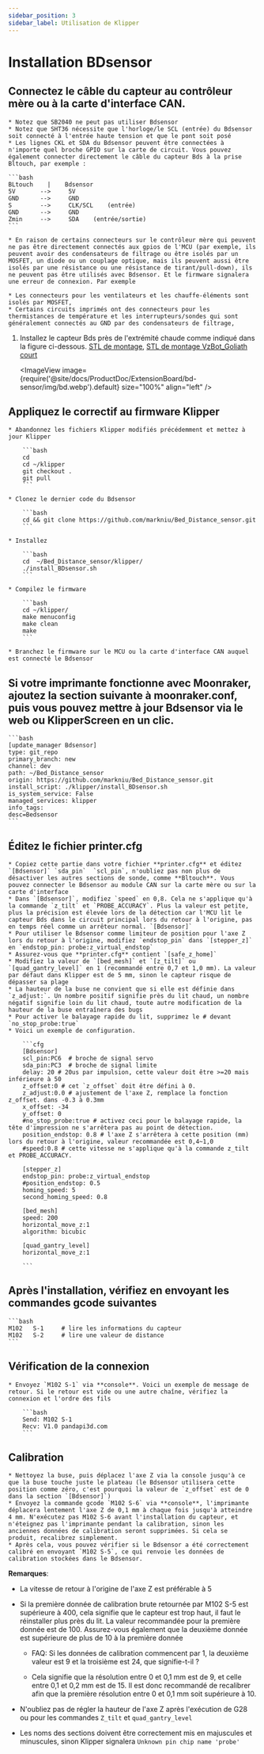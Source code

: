 ```yaml
---
sidebar_position: 3
sidebar_label: Utilisation de Klipper
---
```


# Installation  **BDsensor**

## Connectez le câble du capteur au contrôleur mère ou à la carte d'interface CAN.

    * Notez que SB2040 ne peut pas utiliser Bdsensor
    * Notez que SHT36 nécessite que l'horloge/le SCL (entrée) du Bdsensor soit connecté à l'entrée haute tension et que le pont soit posé
    * Les lignes CKL et SDA du Bdsensor peuvent être connectées à n'importe quel broche GPIO sur la carte de circuit. Vous pouvez également connecter directement le câble du capteur Bds à la prise Bltouch, par exemple :

    ```bash
    BLtouch    |    Bdsensor
    5V       -->     5V
    GND      -->     GND
    S        -->     CLK/SCL    (entrée)
    GND      -->     GND
    Zmin     -->     SDA    (entrée/sortie) 
    ```

    * En raison de certains connecteurs sur le contrôleur mère qui peuvent ne pas être directement connectés aux gpios de l'MCU (par exemple, ils peuvent avoir des condensateurs de filtrage ou être isolés par un MOSFET, un diode ou un couplage optique, mais ils peuvent aussi être isolés par une résistance ou une résistance de tirant/pull-down), ils ne peuvent pas être utilisés avec Bdsensor. Et le firmware signalera une erreur de connexion. Par exemple

    * Les connecteurs pour les ventilateurs et les chauffe-éléments sont isolés par MOSFET,
    * Certains circuits imprimés ont des connecteurs pour les thermistances de température et les interrupteurs/sondes qui sont généralement connectés au GND par des condensateurs de filtrage,

1. Installez le capteur Bds près de l'extrémité chaude comme indiqué dans la figure ci-dessous. [STL de montage](https://www.thingiverse.com/thing:6098131),  [STL de montage VzBot_Goliath court](https://discord.com/channels/829828765512106054/1163237892957671424)

    <ImageView image={require('@site/docs/ProductDoc/ExtensionBoard/bd-sensor/img/bd.webp').default} size="100%" align="left" />


## Appliquez le correctif au firmware Klipper

    * Abandonnez les fichiers Klipper modifiés précédemment et mettez à jour Klipper

        ```bash
        cd
        cd ~/klipper
        git checkout .
        git pull
        ```

    * Clonez le dernier code du Bdsensor

        ```bash
        cd && git clone https://github.com/markniu/Bed_Distance_sensor.git
        ```

    * Installez

        ```bash
        cd  ~/Bed_Distance_sensor/klipper/
        ./install_BDsensor.sh
        ```

    * Compilez le firmware

        ```bash
        cd ~/klipper/
        make menuconfig
        make clean
        make
        ```

    * Branchez le firmware sur le MCU ou la carte d'interface CAN auquel est connecté le Bdsensor

## Si votre imprimante fonctionne avec Moonraker, ajoutez la section suivante à moonraker.conf, puis vous pouvez mettre à jour Bdsensor via le web ou KlipperScreen en un clic.

    ```bash
    [update_manager Bdsensor]
    type: git_repo
    primary_branch: new
    channel: dev
    path: ~/Bed_Distance_sensor
    origin: https://github.com/markniu/Bed_Distance_sensor.git
    install_script: ./klipper/install_BDsensor.sh
    is_system_service: False
    managed_services: klipper
    info_tags:
    desc=Bedsensor
    ```

## Éditez le fichier printer.cfg

    * Copiez cette partie dans votre fichier **printer.cfg** et éditez `[Bdsensor]` `sda_pin`  `scl_pin`, n'oubliez pas non plus de désactiver les autres sections de sonde, comme **Bltouch**. Vous pouvez connecter le Bdsensor au module CAN sur la carte mère ou sur la carte d'interface
    * Dans `[Bdsensor]`, modifiez `speed` en 0,8. Cela ne s'applique qu'à la commande `z_tilt` et `PROBE_ACCURACY`. Plus la valeur est petite, plus la précision est élevée lors de la détection car l'MCU lit le capteur Bds dans le circuit principal lors du retour à l'origine, pas en temps réel comme un arrêteur normal. `[Bdsensor]`
    * Pour utiliser le Bdsensor comme limiteur de position pour l'axe Z lors du retour à l'origine, modifiez `endstop_pin` dans `[stepper_z]` en `endstop_pin: probe:z_virtual_endstop`
    * Assurez-vous que **printer.cfg** contient `[safe_z_home]`
    * Modifiez la valeur de `[bed_mesh]` et `[z_tilt]` ou `[quad_gantry_level]` en 1 (recommandé entre 0,7 et 1,0 mm). La valeur par défaut dans Klipper est de 5 mm, sinon le capteur risque de dépasser sa plage
    * La hauteur de la buse ne convient que si elle est définie dans `z_adjust:`. Un nombre positif signifie près du lit chaud, un nombre négatif signifie loin du lit chaud, toute autre modification de la hauteur de la buse entraînera des bugs
    * Pour activer le balayage rapide du lit, supprimez le # devant `no_stop_probe:true`
    * Voici un exemple de configuration.

        ```cfg
        [Bdsensor] 
        scl_pin:PC6  # broche de signal servo
        sda_pin:PC3  # broche de signal limite
        delay: 20 # 20us par impulsion, cette valeur doit être >=20 mais inférieure à 50
        z_offset:0 # cet `z_offset` doit être défini à 0. 
        z_adjust:0.0 # ajustement de l'axe Z, remplace la fonction z_offset. dans -0.3 à 0.3mm
        x_offset: -34
        y_offset: 0
        #no_stop_probe:true # activez ceci pour le balayage rapide, la tête d'impression ne s'arrêtera pas au point de détection.
        position_endstop: 0.8 # l'axe Z s'arrêtera à cette position (mm) lors du retour à l'origine, valeur recommandée est 0,4~1,0
        #speed:0.8 # cette vitesse ne s'applique qu'à la commande z_tilt et PROBE_ACCURACY.

        [stepper_z]
        endstop_pin: probe:z_virtual_endstop 
        #position_endstop: 0.5
        homing_speed: 5
        second_homing_speed: 0.8

        [bed_mesh]
        speed: 200
        horizontal_move_z:1
        algorithm: bicubic

        [quad_gantry_level]
        horizontal_move_z:1

        ```

## Après l'installation, vérifiez en envoyant les commandes gcode suivantes

    ```bash
    M102   S-1     # lire les informations du capteur
    M102   S-2     # lire une valeur de distance
    ```

## Vérification de la connexion

    * Envoyez `M102 S-1` via **console**. Voici un exemple de message de retour. Si le retour est vide ou une autre chaîne, vérifiez la connexion et l'ordre des fils

        ```bash
        Send: M102 S-1
        Recv: V1.0 pandapi3d.com
        ```

## Calibration

    * Nettoyez la buse, puis déplacez l'axe Z via la console jusqu'à ce que la buse touche juste le plateau (le Bdsensor utilisera cette position comme zéro, c'est pourquoi la valeur de `z_offset` est de 0 dans la section `[Bdsensor]`)
    * Envoyez la commande gcode `M102 S-6` via **console**, l'imprimante déplacera lentement l'axe Z de 0,1 mm à chaque fois jusqu'à atteindre 4 mm. N'exécutez pas M102 S-6 avant l'installation du capteur, et n'éteignez pas l'imprimante pendant la calibration, sinon les anciennes données de calibration seront supprimées. Si cela se produit, recalibrez simplement.
    * Après cela, vous pouvez vérifier si le Bdsensor a été correctement calibré en envoyant `M102 S-5`, ce qui renvoie les données de calibration stockées dans le Bdsensor.

**Remarques**:

* La vitesse de retour à l'origine de l'axe Z est préférable à 5

* Si la première donnée de calibration brute retournée par M102 S-5 est supérieure à 400, cela signifie que le capteur est trop haut, il faut le réinstaller plus près du lit. La valeur recommandée pour la première donnée est de 100. Assurez-vous également que la deuxième donnée est supérieure de plus de 10 à la première donnée

  * FAQ: Si les données de calibration commencent par 1, la deuxième valeur est 9 et la troisième est 24, que signifie-t-il ?

  * Cela signifie que la résolution entre 0 et 0,1 mm est de 9, et celle entre 0,1 et 0,2 mm est de 15. Il est donc recommandé de recalibrer afin que la première résolution entre 0 et 0,1 mm soit supérieure à 10.

* N'oubliez pas de régler la hauteur de l'axe Z après l'exécution de G28 ou pour les commandes `Z_tilt` et `quad_gantry_level`

* Les noms des sections doivent être correctement mis en majuscules et minuscules, sinon Klipper signalera `Unknown pin chip name 'probe'`